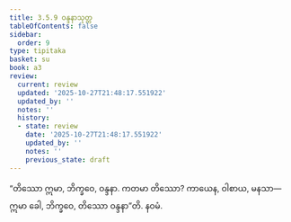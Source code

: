 ```yaml
---
title: 3.5.9 ဝန္ဒနာသုတ္တ
tableOfContents: false
sidebar:
  order: 9
type: tipitaka
basket: su
book: a3
review:
  current: review
  updated: '2025-10-27T21:48:17.551922'
  updated_by: ''
  notes: ''
  history:
  - state: review
    date: '2025-10-27T21:48:17.551922'
    updated_by: ''
    notes: ''
    previous_state: draft
---
```



<ReviewStatus review={frontmatter.review} showDetails={true} />

<HypothesisAnnotation frontmatter={frontmatter} />

<DynamicBreadcrumb />

<Division number="155" book="a3" e="ch" v="15" p="298">

<Paragraph number="1087" book="a3">
“တိဿော ဣမာ, ဘိက္ခဝေ, ဝန္ဒနာ. ကတမာ တိဿော? ကာယေန, ဝါစာယ, မနသာ—  ဣမာ ခေါ, ဘိက္ခဝေ, တိဿော ဝန္ဒနာ”တိ.

</Paragraph>
</Division>

<Paragraph number="1088" type="center" book="a3">
နဝမံ.
</Paragraph>